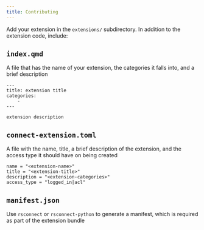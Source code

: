 ```yaml
---
title: Contributing
---
```


Add your extension in the `extensions/` subdirectory.
In addition to the extension code, include:

## `index.qmd`

A file that has the name of your extension, the categories it falls into, and a brief description

```{filename="index.qmd"}
---
title: extension title
categories:
    -
---

extension description

```

## `connect-extension.toml`

A file with the name, title, a brief description of the extension, and the access type it should have on being created

```{filename="connect-extension.toml"}
name = "<extension-name>"
title = "<extension-title>"
description = "<extension-categories>"
access_type = "logged_in|acl"
```

## `manifest.json`

Use `rsconnect` or `rsconnect-python` to generate a manifest, which is required as part of the extension bundle
